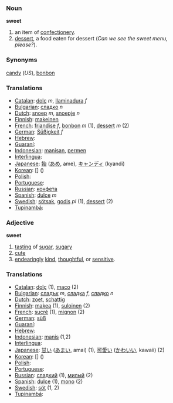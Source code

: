 === Noun ===
'''sweet'''
# an item of [[confectionery]].
# [[dessert]], a food eaten for dessert (''Can we see the sweet menu, please?'').

=== Synonyms ===
[[candy]] (''US''), [[bonbon]]

=== Translations === 
*[[Catalan]]: [[dolç]] ''m'', [[llaminadura]] ''f''
*[[Bulgarian]]: [[сладко]] ''n''
*[[Dutch]]: [[snoep]] ''m'', [[snoepje]] ''n''
*[[Finnish]]: [[makeinen]]
*[[French]]: [[friandise]] ''f'', [[bonbon]] ''m'' (1), [[dessert]] ''m'' (2)
*[[German]]: [[Süßigkeit]] ''f''
*[[Hebrew]]: [[]] '' ''
*[[Guaraní]]: [[]]
*[[Indonesian]]: [[manisan]], [[permen]]
*[[Interlingua]]: [[]]
*[[Japanese]]: [[飴]] ([[あめ]], ame), [[キャンディ]] (kyandi)
*[[Korean]]: [[]] [] ()
*[[Polish]]: [[]]
*[[Portuguese]]: [[]] '' ''
*[[Russian]]: [[конфета]]
*[[Spanish]]: [[dulce]] ''m''
*[[Swedish]]: [[sötsak]], [[godis]] ''pl'' (1), [[dessert]] (2)
*[[Tupinambá]]: [[]]

=== Adjective ===
'''sweet'''
# [[tasting]] of [[sugar]], [[sugary]]
# [[cute]]
# [[endearing]]ly [[kind]], [[thoughtful]], or [[sensitive]].

=== Translations ===
*[[Catalan]]: [[dolç]] (1), [[maco]] (2)
*[[Bulgarian]]: [[сладък]] ''m'', [[сладка]] ''f'', [[сладко]] ''n''
*[[Dutch]]: [[zoet]], [[schattig]]
*[[Finnish]]: [[makea]] (1), [[suloinen]] (2)
*[[French]]: [[sucré]] (1), [[mignon]] (2)
*[[German]]: [[süß]]
*[[Guaraní]]: [[]]
*[[Hebrew]]: [[]] '' ''
*[[Indonesian]]: [[manis]] (1,2)
*[[Interlingua]]: [[]]
*[[Japanese]]: [[甘い]] ([[あまい]], amai) (1), [[可愛い]] ([[かわいい]], kawaii) (2)
*[[Korean]]: [[]] [] ()
*[[Polish]]: [[]]
*[[Portuguese]]: [[]] '' ''
*[[Russian]]: [[сладкий]] (1), [[милый]] (2)
*[[Spanish]]: [[dulce]] (1), [[mono]] (2)
*[[Swedish]]: [[söt]] (1, 2)
*[[Tupinambá]]: [[]]